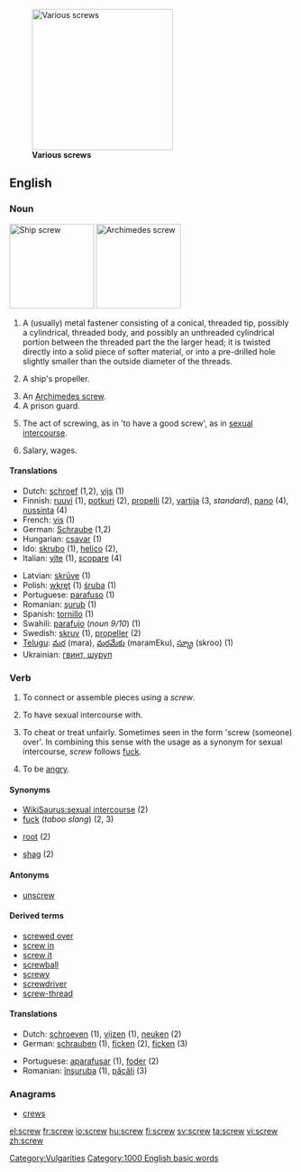 [[Image:Screws.jpg|thumb|right|250px|'''Various screws''']]
==English==

===Noun===
{{en-noun}}
[[Image:Screw-Konpira.jpg|thumb|right|150px|'''Ship screw''']]
[[Image:Archimedes' screw.jpg|thumb|right|150px|'''Archimedes screw''']]
# A (usually) metal fastener consisting of a conical, threaded tip, possibly a cylindrical, threaded body, and possibly an unthreaded cylindrical portion between the threaded part the the larger head; it is twisted directly into a solid piece of softer material, or into a pre-drilled hole slightly smaller than the outside diameter of the threads.
# {{nautical}} A ship's propeller.
# An [[Archimedes screw]].
# A prison guard.
# {{vulgar}} The act of screwing, as in 'to have a good screw', as in [[sexual intercourse]].
# {{slang}} Salary, wages.

====Translations====
{{top}}
*Dutch: [[schroef]] {{f}} (1,2), [[vijs]] (1)
*Finnish: [[ruuvi]] (1), [[potkuri]] (2), [[propelli]] (2), [[vartija]] (3, ''standard''), [[pano#Finnish|pano]] (4), [[nussinta]] (4)
*French: [[vis]] {{f}} (1)
*German: [[Schraube]] {{f}} (1,2)
*Hungarian: [[csavar]] (1)
*Ido: [[skrubo]] (1), [[helico]] (2),
*Italian: [[vite]] {{f}} (1), [[scopare]] {{v}} (4)
{{mid}}
*Latvian: [[skrūve]] {{f}} (1)
*Polish: [[wkręt]] {{m}} (1) [[śruba]] {{f}} (1)
*Portuguese: [[parafuso]] {{m}} (1)
*Romanian: [[şurub]] {{n}} (1)
*Spanish: [[tornillo]] {{m}} (1)
*Swahili: [[parafujo]] (''noun 9/10'') (1)
*Swedish: [[skruv]] {{c}} (1), [[propeller]] {{c}} (2)
*[[Telugu]]: [[మర]] (mara), [[మరమేకు]] (maramEku), [[స్క్రూ]] (skroo) (1)
*Ukrainian: [[гвинт, шуруп]]
{{bottom}}

===Verb===
{{en-verb}}

# {{transitive}} To connect or assemble pieces using a ''screw''.
# {{transitive}} {{vulgar}} {{slang}} To have sexual intercourse with.
# {{transitive}} {{slang}} To cheat or treat unfairly. Sometimes seen in the form 'screw (someone) over'. In combining this sense with the usage as a synonym for sexual intercourse, ''screw'' follows [[fuck]].
# {{intransitive}} {{slang}} To be [[angry]].

====Synonyms====
*[[WikiSaurus:sexual intercourse]] (2)
*[[fuck]] (''taboo slang'') (2, 3)
*{{AU}} [[root]] (2)
*{{UK}} [[shag]] (2)

====Antonyms====
*[[unscrew]]

====Derived terms====
*[[screwed over]]
*[[screw in]]
*[[screw it]]
*[[screwball]]
*[[screwy]]
*[[screwdriver]]
*[[screw-thread]]

====Translations====
{{top}}
*Dutch: [[schroeven]] (1), [[vijzen]] (1), [[neuken]] (2)
*German: [[schrauben]] (1), [[ficken]] (2), [[ficken]] (3)
{{mid}}
*Portuguese: [[aparafusar]] (1), [[foder]] (2)
*Romanian: [[înşuruba]] (1), [[păcăli]] (3)
{{bottom}}

===Anagrams===
*[[crews]]

[[Category:Vulgarities]]
[[Category:1000 English basic words]]

[[el:screw]]
[[fr:screw]]
[[io:screw]]
[[hu:screw]]
[[fi:screw]]
[[sv:screw]]
[[ta:screw]]
[[vi:screw]]
[[zh:screw]]